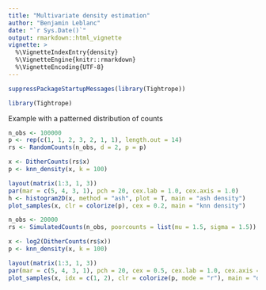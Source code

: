 ```yaml
---
title: "Multivariate density estimation"
author: "Benjamin Leblanc"
date: "`r Sys.Date()`"
output: rmarkdown::html_vignette
vignette: >
  %\VignetteIndexEntry{density}
  %\VignetteEngine{knitr::rmarkdown}
  %\VignetteEncoding{UTF-8}
---
```


```r
suppressPackageStartupMessages(library(Tightrope))
```


```r
library(Tightrope)
```

Example with a patterned distribution of counts

```r
n_obs <- 100000
p <- rep(c(1, 1, 2, 3, 2, 1, 1), length.out = 14)
rs <- RandomCounts(n_obs, d = 2, p = p)
```

```r
x <- DitherCounts(rs$x)
p <- knn_density(x, k = 100)
```

```r
layout(matrix(1:3, 1, 3))
par(mar = c(5, 4, 3, 1), pch = 20, cex.lab = 1.0, cex.axis = 1.0)
h <- histogram2D(x, method = "ash", plot = T, main = "ash density")
plot_samples(x, clr = colorize(p), cex = 0.2, main = "knn density")
```

```r
n_obs <- 20000
rs <- SimulatedCounts(n_obs, poorcounts = list(mu = 1.5, sigma = 1.5))
```

```r
x <- log2(DitherCounts(rs$x))
p <- knn_density(x, k = 100)
```


```r
layout(matrix(1:3, 1, 3))
par(mar = c(5, 4, 3, 1), pch = 20, cex = 0.5, cex.lab = 1.0, cex.axis = 1.0)
plot_samples(x, idx = c(1, 2), clr = colorize(p, mode = "r"), main = "density")
```
